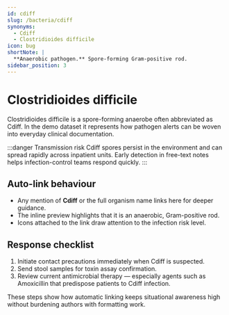 ```yaml
---
id: cdiff
slug: /bacteria/cdiff
synonyms:
  - Cdiff
  - Clostridioides difficile
icon: bug
shortNote: |
  **Anaerobic pathogen.** Spore-forming Gram-positive rod.
sidebar_position: 3
---
```


# Clostridioides difficile

Clostridioides difficile is a spore-forming anaerobe often abbreviated as Cdiff.
In the demo dataset it represents how pathogen alerts can be woven into everyday
clinical documentation.

:::danger Transmission risk
Cdiff spores persist in the environment and can spread rapidly across inpatient units.
Early detection in free-text notes helps infection-control teams respond quickly.
:::

## Auto-link behaviour

- Any mention of **Cdiff** or the full organism name links here for deeper guidance.
- The inline preview highlights that it is an anaerobic, Gram-positive rod.
- Icons attached to the link draw attention to the infection risk level.

## Response checklist

1. Initiate contact precautions immediately when Cdiff is suspected.
2. Send stool samples for toxin assay confirmation.
3. Review current antimicrobial therapy — especially agents such as Amoxicillin
   that predispose patients to Cdiff infection.

These steps show how automatic linking keeps situational awareness high without
burdening authors with formatting work.
